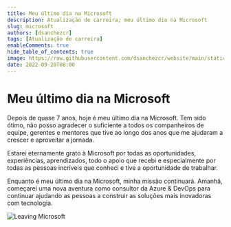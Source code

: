 ```yaml
---
title: Meu último dia na Microsoft
description: Atualização de carreira, meu último dia na Microsoft
slug: microsoft
authors: [dsanchezcr]
tags: [Atualização de carreira]
enableComments: true
hide_table_of_contents: true
image: https://raw.githubusercontent.com/dsanchezcr/website/main/static/img/LeavingMS.jpg
date: 2022-09-20T08:00
---
```

# Meu último dia na Microsoft

Depois de quase 7 anos, hoje é meu último dia na Microsoft. Tem sido ótimo, não posso agradecer o suficiente a todos os companheiros de equipe, gerentes e mentores que tive ao longo dos anos que me ajudaram a crescer e aproveitar a jornada.
<!--truncate-->
Estarei eternamente grato à Microsoft por todas as oportunidades, experiências, aprendizados, todo o apoio que recebi e especialmente por todas as pessoas incríveis que conheci e tive a oportunidade de trabalhar.

Enquanto é meu último dia na Microsoft, minha missão continuará. Amanhã, começarei uma nova aventura como consultor da Azure & DevOps para continuar ajudando as pessoas a construir as soluções mais inovadoras com tecnologia.

![Leaving Microsoft](pathname:///img/LeavingMS.jpg)